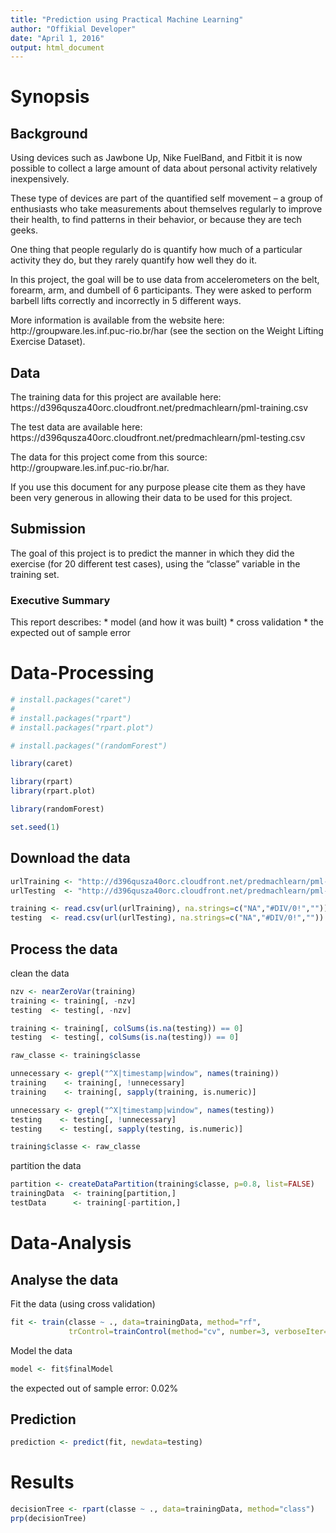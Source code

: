 ```yaml
---
title: "Prediction using Practical Machine Learning"
author: "Offikial Developer"
date: "April 1, 2016"
output: html_document
---
```


# Synopsis

## Background

Using devices such as Jawbone Up, Nike FuelBand, and Fitbit it is now possible to collect a large amount of data about personal activity relatively inexpensively. 

These type of devices are part of the quantified self movement – a group of enthusiasts who take measurements about themselves regularly to improve their health, to find patterns in their behavior, or because they are tech geeks. 

One thing that people regularly do is quantify how much of a particular activity they do, but they rarely quantify how well they do it. 

In this project, the goal will be to use data from accelerometers on the belt, forearm, arm, and dumbell of 6 participants. They were asked to perform barbell lifts correctly and incorrectly in 5 different ways. 

More information is available from the website here: http://groupware.les.inf.puc-rio.br/har (see the section on the Weight Lifting Exercise Dataset).

## Data
The training data for this project are available here: https://d396qusza40orc.cloudfront.net/predmachlearn/pml-training.csv

The test data are available here: https://d396qusza40orc.cloudfront.net/predmachlearn/pml-testing.csv

The data for this project come from this source: http://groupware.les.inf.puc-rio.br/har. 

If you use this document for any purpose please cite them as they have been very generous in allowing their data to be used for this project.

## Submission

The goal of this project is to predict the manner in which they did the exercise (for 20 different test cases), using the "classe" variable in the training set. 

### Executive Summary  
This report describes: 
* model (and how it was built)
* cross validation
* the expected out of sample error

# Data-Processing
```r
# install.packages("caret")
# 
# install.packages("rpart")
# install.packages("rpart.plot")

# install.packages("(randomForest")
```

```r
library(caret)

library(rpart)
library(rpart.plot)

library(randomForest)

set.seed(1)
```

## Download the data
```r
urlTraining <- "http://d396qusza40orc.cloudfront.net/predmachlearn/pml-training.csv"
urlTesting  <- "http://d396qusza40orc.cloudfront.net/predmachlearn/pml-testing.csv"

training <- read.csv(url(urlTraining), na.strings=c("NA","#DIV/0!",""))
testing  <- read.csv(url(urlTesting), na.strings=c("NA","#DIV/0!",""))
```

## Process the data

clean the data
```r
nzv <- nearZeroVar(training)
training <- training[, -nzv]
testing  <- testing[, -nzv]

training <- training[, colSums(is.na(testing)) == 0]
testing  <- testing[, colSums(is.na(testing)) == 0]

raw_classe <- training$classe

unnecessary <- grepl("^X|timestamp|window", names(training))
training    <- training[, !unnecessary]
training    <- training[, sapply(training, is.numeric)]

unnecessary <- grepl("^X|timestamp|window", names(testing))
testing    <- testing[, !unnecessary]
testing    <- testing[, sapply(testing, is.numeric)]

training$classe <- raw_classe
```  


partition the data
```r
partition <- createDataPartition(training$classe, p=0.8, list=FALSE)
trainingData  <- training[partition,]
testData      <- training[-partition,]
```


# Data-Analysis

## Analyse the data
Fit the data (using cross validation)
```r
fit <- train(classe ~ ., data=trainingData, method="rf", 
             trControl=trainControl(method="cv", number=3, verboseIter=F))
```  

Model the data
```r
model <- fit$finalModel
```  
the expected out of sample error: 0.02%

## Prediction 
```r
prediction <- predict(fit, newdata=testing)
```  

# Results
```r
decisionTree <- rpart(classe ~ ., data=trainingData, method="class")
prp(decisionTree)
```  


